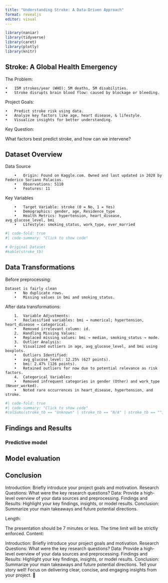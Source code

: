 ```yaml
---
title: "Understanding Stroke: A Data-Driven Approach"
format: revealjs
editor: visual
---
```

```r
library(naniar)
library(tidyverse)
library(caret)
library(plotly)
library(knitr)
```

## Stroke: A Global Health Emergency

The Problem:

```   
•   15M strokes/year (WHO): 5M deaths, 5M disabilities.
•   Stroke disrupts brain blood flow: caused by blockage or bleeding.
```   

Project Goals:

```         
•   Predict stroke risk using data.
•   Analyze key factors like age, heart disease, & lifestyle.
•   Visualize insights for better understanding.
```

Key Question:

What factors best predict stroke, and how can we intervene?

## Dataset Overview

Data Source
```     
	•	Origin: Found on Kaggle.com. Owned and last updated in 2020 by Federico Soriano Palacios.
	•	Observations: 5110
	•	Features: 11
```     
Key Variables
```     
	•	Target Variable: stroke (0 = No, 1 = Yes)
	•	Demographics: gender, age, Residence_type
	•	Health Metrics: hypertension, heart_disease, avg_glucose_level, bmi
	•	Lifestyle: smoking_status, work_type, ever_married
```     

```r
#| code-fold: true
#| code-summary: "Click to show code"

# Original Dataset
#kable(stroke_tb)

```

## Data Transformations
Before preprocessing:
```     
Dataset is fairly clean
	•	No duplicate rows.
	•	Missing values in bmi and smoking_status.
``` 

After data transformations:
``` 
	1.	Variable Adjustments:
	•	Reclassified variables: bmi → numerical; hypertension, heart_disease → categorical.
	•	Removed irrelevant column: id.
	2.	Handling Missing Values:
	•	Replaced missing values: bmi → median, smoking_status → mode.
	3.	Outlier Analysis:
	•	Visualized outliers in age, avg_glucose_level, and bmi using boxplots.
	•	Outliers Identified:
	•	avg_glucose_level: 12.25% (627 points).
	•	bmi: 2.47% (126 points).
	•	Retained outliers for now due to potential relevance as risk factors.
	4.	Categorical Variables:
	•	Removed infrequent categories in gender (Other) and work_type (Never_worked).
	•	Noted rare occurrences in heart_disease, hypertension, and stroke.
```     
```r
#| code-fold: true
#| code-summary: "Click to show code"
#colSums(stroke_tb == "Unknown" | stroke_tb == "N/A" | stroke_tb == "")
```

## Findings and Results

### Predictive model

## Model evaluation

## Conclusion
Introduction: Briefly introduce your project goals and motivation.
Research Questions: What were the key research questions?
Data: Provide a high-level overview of your data sources and preprocessing.
Findings and Results: Highlight your key findings, insights, or model results.
Conclusion: Summarize your main takeaways and future potential directions.

Length:

The presentation should be 7 minutes or less. The time limit will be strictly enforced.
Content:

Introduction: Briefly introduce your project goals and motivation.
Research Questions: What were the key research questions?
Data: Provide a high-level overview of your data sources and preprocessing.
Findings and Results: Highlight your key findings, insights, or model results.
Conclusion: Summarize your main takeaways and future potential directions.
Tell your story well! Focus on delivering clear, concise, and engaging insights from your project. 🚀
